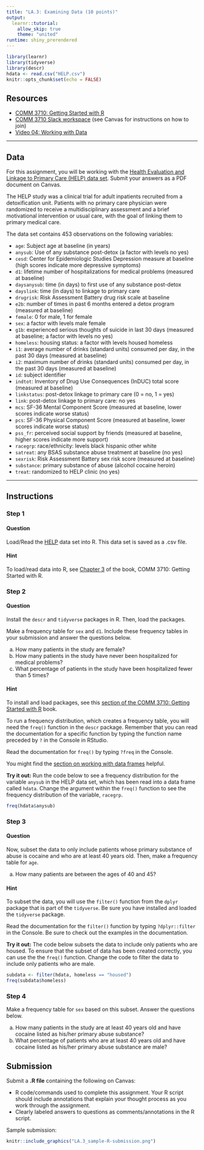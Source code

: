 ```yaml
---
title: "LA.3: Examining Data (10 points)"
output:
  learnr::tutorial:
    allow_skip: true
    theme: "united"
runtime: shiny_prerendered
---
```


```r
library(learnr)
library(tidyverse)
library(descr)
hdata <- read.csv("HELP.csv")
knitr::opts_chunk$set(echo = FALSE)
```

## Resources

- [COMM 3710: Getting Started with R](https://sarakyeo.github.io/COMM-3710-bookdown/docs)
- [COMM 3710 Slack workspace]() (see Canvas for instructions on how to join)
- [Video 04: Working with Data](https://youtu.be/Dbj_l1PRIjA)

---

## Data

For this assignment, you will be working with the [Health Evaluation and Linkage to Primary Care (HELP) data set](https://utah.instructure.com/files/108105219/download?download_frd=1). Submit your answers as a PDF document on Canvas.

The HELP study was a clinical trial for adult inpatients recruited from a detoxification unit. Patients with no primary care physician were randomized to receive a multidisciplinary assessment and a brief motivational intervention or usual care, with the goal of linking them to primary medical care.

The data set contains 453 observations on the following variables:

* `age`: Subject age at baseline (in years)
* `anysub`: Use of any substance post-detox (a factor with levels no yes)
* `cesd`: Center for Epidemiologic Studies Depression measure at baseline (high scores indicate more depressive symptoms)
* `d1`: lifetime number of hospitalizations for medical problems (measured at baseline)
* `daysanysub`: time (in days) to first use of any substance post-detox
* `dayslink`: time (in days) to linkage to primary care
* `drugrisk`: Risk Assessment Battery drug risk scale at baseline
* `e2b`: number of times in past 6 months entered a detox program (measured at baseline)
* `female`: 0 for male, 1 for female
* `sex`: a factor with levels male female
* `g1b`: experienced serious thoughts of suicide in last 30 days (measured at baseline; a factor with levels no yes)
* `homeless`: housing status: a factor with levels housed homeless
* `i1`: average number of drinks (standard units) consumed per day, in the past 30 days (measured at baseline)
* `i2`: maximum number of drinks (standard units) consumed per day, in the past 30 days (measured at baseline)
* `id`: subject identifier
* `indtot`: Inventory of Drug Use Consequences (InDUC) total score (measured at baseline)
* `linkstatus`: post-detox linkage to primary care (0 = no, 1 = yes)
* `link`: post-detox linkage to primary care: no yes
* `mcs`: SF-36 Mental Component Score (measured at baseline, lower scores indicate worse status)
* `pcs`: SF-36 Physical Component Score (measured at baseline, lower scores indicate worse status)
* `pss_fr`: perceived social support by friends (measured at baseline, higher scores indicate more support)
* `racegrp`: race/ethnicity: levels black hispanic other white
* `satreat`: any BSAS substance abuse treatment at baseline (no yes)
* `sexrisk`: Risk Assessment Battery sex risk score (measured at baseline)
* `substance`: primary substance of abuse (alcohol cocaine heroin)
* `treat`: randomized to HELP clinic (no yes)

---

## Instructions

### Step 1 {.tabset .tabset-fade .tabset-pills}

#### Question

Load/Read the [HELP](https://utah.instructure.com/files/108105219/download?download_frd=1) data set into R. This data set is saved as a .csv file.

#### Hint

To load/read data into R, see [Chapter 3](https://sarakyeo.github.io/COMM-3710-bookdown/docs/setup.html#assignment-r-script-checklist) of the book, COMM 3710: Getting Started with R.


### Step 2 {.tabset .tabset-fade .tabset-pills}

#### Question

Install the `descr` and `tidyverse` packages in R. Then, load the packages.

Make a frequency table for `sex` and `d1`. Include these frequency tables in your submission and answer the questions below.

a. How many patients in the study are female?
b. How many patients in the study have never been hospitalized for medical problems?
c. What percentage of patients in the study have been hospitalized fewer than 5 times?

#### Hint

To install and load packages, see this [section of the COMM 3710: Getting Started with R](https://sarakyeo.github.io/COMM-3710-bookdown/docs/start.html#packages) book.

To run a frequency distribution, which creates a frequency table, you will need the `freq()` function in the `descr` package. Remember that you can read the documentation for a specific function by typing the function name preceded by `?` in the Console in RStudio. 

Read the documentation for `freq()` by typing `?freq` in the Console.

You might find the [section on working with data frames](https://sarakyeo.github.io/COMM-3710-bookdown/docs/start.html#working-with-data-frames) helpful.

**Try it out:** Run the code below to see a frequency distribution for the variable `anysub` in the HELP data set, which has been read into a data frame called `hdata`. Change the argument within the `freq()` function to see the frequency distribution of the variable, `racegrp`.

```r
freq(hdata$anysub)
```


### Step 3 {.tabset .tabset-fade .tabset-pills}
#### Question
Now, subset the data to only include patients whose primary substance of abuse is cocaine and who are at least 40 years old. Then, make a frequency table for `age`.

a. How many patients are between the ages of 40 and 45?

#### Hint
To subset the data, you will use the `filter()` function from the `dplyr` package that is part of the `tidyverse`. Be sure you have installed and loaded the `tidyverse` package.

Read the documentation for the `filter()` function by typing `?dplyr::filter` in the Console. Be sure to check out the examples in the documentation.

**Try it out:** The code below subsets the data to include only patients who are housed. To ensure that the subset of data has been created correctly, you can use the the `freq()` function. Change the code to filter the data to include only patients who are male.

```r
subdata <- filter(hdata, homeless == "housed")
freq(subdata$homeless)
```

### Step 4 
Make a frequency table for `sex` based on this subset. Answer the questions below.

a. How many patients in the study are at least 40 years old and have cocaine listed as his/her primary abuse substance?
b. What percentage of patients who are at least 40 years old and have cocaine listed as his/her primary abuse substance are male?


## Submission
Submit a **.R file** containing the following on Canvas:

- R code/commands used to complete this assignment. Your R script should include annotations that explain your thought process as you work through the assignment.
- Clearly labeled answers to questions as comments/annotations in the R script.

Sample submission:

```r
knitr::include_graphics("LA.3_sample-R-submission.png")
```

